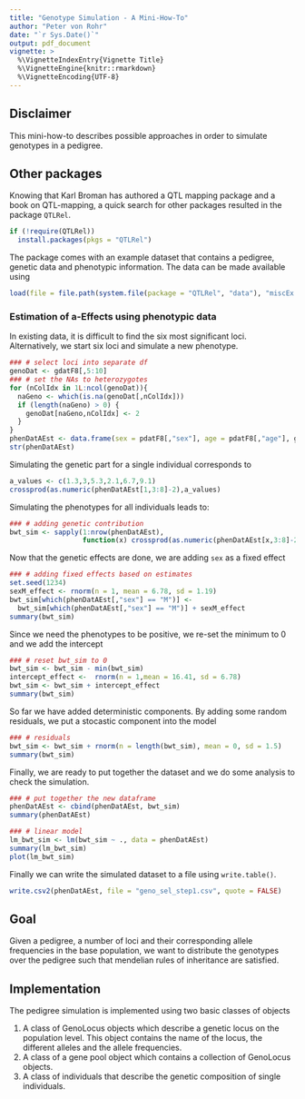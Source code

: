 ```yaml
---
title: "Genotype Simulation - A Mini-How-To"
author: "Peter von Rohr"
date: "`r Sys.Date()`"
output: pdf_document
vignette: >
  %\VignetteIndexEntry{Vignette Title}
  %\VignetteEngine{knitr::rmarkdown}
  %\VignetteEncoding{UTF-8}
---
```


## Disclaimer
This mini-how-to describes possible approaches in order to simulate genotypes in a pedigree. 

## Other packages
Knowing that Karl Broman has authored a QTL mapping package and a book on QTL-mapping, a quick search for other packages resulted in the package `QTLRel`. 


```r
if (!require(QTLRel))
  install.packages(pkgs = "QTLRel")
```

The package comes with an example dataset that contains a pedigree, genetic data and phenotypic information. The data can be made available using

```r
load(file = file.path(system.file(package = "QTLRel", "data"), "miscEx.RData"))
```

### Estimation of a-Effects using phenotypic data
In existing data, it is difficult to find the six most significant loci. Alternatively, we start six loci and simulate a new phenotype.

```r
### # select loci into separate df
genoDat <- gdatF8[,5:10]
### # set the NAs to heterozygotes
for (nColIdx in 1L:ncol(genoDat)){
  naGeno <- which(is.na(genoDat[,nColIdx]))
  if (length(naGeno) > 0) {
    genoDat[naGeno,nColIdx] <- 2
  }
}
phenDatAEst <- data.frame(sex = pdatF8[,"sex"], age = pdatF8[,"age"], genoDat)
str(phenDatAEst)
```

Simulating the genetic part for a single individual corresponds to 

```r
a_values <- c(1.3,3,5.3,2.1,6.7,9.1)
crossprod(as.numeric(phenDatAEst[1,3:8]-2),a_values)
```

Simulating the phenotypes for all individuals leads to:

```r
### # adding genetic contribution
bwt_sim <- sapply(1:nrow(phenDatAEst), 
                  function(x) crossprod(as.numeric(phenDatAEst[x,3:8]-2), a_values), USE.NAMES = FALSE)
```

Now that the genetic effects are done, we are adding `sex` as a fixed effect
```r
### # adding fixed effects based on estimates
set.seed(1234)
sexM_effect <- rnorm(n = 1, mean = 6.78, sd = 1.19)
bwt_sim[which(phenDatAEst[,"sex"] == "M")] <- 
  bwt_sim[which(phenDatAEst[,"sex"] == "M")] + sexM_effect
summary(bwt_sim)
```

Since we need the phenotypes to be positive, we re-set the minimum to 0 and we add the intercept
```r
### # reset bwt_sim to 0
bwt_sim <- bwt_sim - min(bwt_sim)
intercept_effect <-  rnorm(n = 1,mean = 16.41, sd = 6.78)
bwt_sim <- bwt_sim + intercept_effect
summary(bwt_sim)
```

So far we have added deterministic components. By adding some random residuals, we put a stocastic component into the model
```r
### # residuals
bwt_sim <- bwt_sim + rnorm(n = length(bwt_sim), mean = 0, sd = 1.5)
summary(bwt_sim)
```

Finally, we are ready to put together the dataset and we do some analysis to check the simulation. 
```r
### # put together the new dataframe
phenDatAEst <- cbind(phenDatAEst, bwt_sim)
summary(phenDatAEst)

### # linear model
lm_bwt_sim <- lm(bwt_sim ~ ., data = phenDatAEst)
summary(lm_bwt_sim)
plot(lm_bwt_sim)
```

Finally we can write the simulated dataset to a file using `write.table()`.

```r
write.csv2(phenDatAEst, file = "geno_sel_step1.csv", quote = FALSE)
```


\pagebreak

## Goal
Given a pedigree, a number of loci and their corresponding allele frequencies in the base population, we want to distribute the genotypes over the pedigree such that mendelian rules of inheritance are satisfied.


## Implementation
The pedigree simulation is implemented using two basic classes of objects

1. A class of GenoLocus objects which describe a genetic locus on the population level. This object contains the name of the locus, the different alleles and the allele frequencies. 
2. A class of a gene pool object which contains a collection of GenoLocus objects. 
3. A class of individuals that describe the genetic composition of single individuals.



